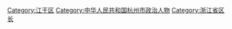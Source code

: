 [[Category:江干区|Category:江干区]]
[[Category:中华人民共和国杭州市政治人物|Category:中华人民共和国杭州市政治人物]]
[[Category:浙江省区长|Category:浙江省区长]]